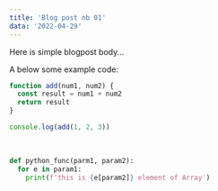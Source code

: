 ```yaml
---
title: 'Blog post nb 01'
data: '2022-04-29'
---
```


Here is simple blogpost body...  



A below some example code:  
```javascript lineNumbers
function add(num1, num2) {
  const result = num1 + num2
  return result
}

console.log(add(1, 2, 3))
```  

<br />

```python lineNumbers
def python_func(parm1, param2):
  for e in param1:
    print(f'this is {e[param2]} element of Array')
```
